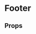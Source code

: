 

<Meta title='Partials|Footer' component={Footer} decorators={[withKnobs]} />

# Footer

<Preview>
  <Story name="Regular">
    <Footer 
      address="Hiab Country - West bowery lane 45, 123 45 Kingsland W2."
      email="hiab@gmail.com" 
      copyrightLabel="Hiab. A part of Cargotec Corporation"
      externalLinks={[
        {
          url: "/",
          label: "Club shop"
        },
          {
          url: "/",
          label: "Login"
        }
      ]}
      internalLinks={[
        {
          url: "/",
          label: "Privacy Policy"
        },
          {
          url: "/",
          label: "Terms of use"
        },
        {
          url: "/",
          label: "Cookie Policy"
        }
      ]}
    />
  </Story>
</Preview>

## Props

<Props of={Footer} />
